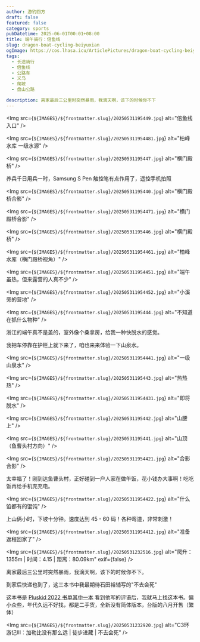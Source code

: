 ```yaml
---
author: 游钓四方
draft: false
featured: false
category: sports
pubDatetime: 2025-06-01T00:01+08:00
title: 端午骑行：倍鱼线
slug: dragon-boat-cycling-beiyuxian
ogImage: https://cos.lhasa.icu/ArticlePictures/dragon-boat-cycling-beiyuxian/f607589155e613b54482831ab4897d0.jpg
tags:
  - 长途骑行
  - 倍鱼线
  - 公路车
  - 义乌
  - 爬坡
  - 盘山公路

description: 离家最后三公里时突然暴雨，我滴天啊，该下的时候你不下
---
```



<Img
  src={`${IMAGES}/${frontmatter.slug}/20250531195449.jpg`}
  alt="倍鱼线 入口"
/>

<Img
  src={`${IMAGES}/${frontmatter.slug}/202505311954481.jpg`}
  alt="柏峰水库 一级水源"
/>

<Img
  src={`${IMAGES}/${frontmatter.slug}/20250531195447.jpg`}
  alt="横门殿桥"
/>

养兵千日用兵一时，Samsung S Pen 触控笔有点作用了，遥控手机拍照

<Img
  src={`${IMAGES}/${frontmatter.slug}/20250531195440.jpg`}
  alt="横门殿桥合影"
/>

<Img
  src={`${IMAGES}/${frontmatter.slug}/202505311954471.jpg`}
  alt="横门殿桥合影"
/>

<Img
  src={`${IMAGES}/${frontmatter.slug}/20250531195446.jpg`}
  alt="横门殿桥"
/>

<Img
  src={`${IMAGES}/${frontmatter.slug}/202505311954461.jpg`}
  alt="柏峰水库（横门殿桥视角）"
/>

<Img
  src={`${IMAGES}/${frontmatter.slug}/202505311954451.jpg`}
  alt="端午虽热，但来露营的人真不少"
/>

<Img
  src={`${IMAGES}/${frontmatter.slug}/202505311954452.jpg`}
  alt="小溪旁的营地"
/>

<Img
  src={`${IMAGES}/${frontmatter.slug}/20250531195444.jpg`}
  alt="不知道在抓什么物种"
/>

浙江的端午真不是盖的，室外像个桑拿房，给我一种快脱水的感觉。

我把车停靠在护栏上就下来了，咱也来来体验一下山泉水。

<Img
  src={`${IMAGES}/${frontmatter.slug}/202505311954441.jpg`}
  alt="一级山泉水"
/>

<Img
  src={`${IMAGES}/${frontmatter.slug}/20250531195443.jpg`}
  alt="热热热"
/>

<Img
  src={`${IMAGES}/${frontmatter.slug}/202505311954431.jpg`}
  alt="即将脱水"
/>

<Img
  src={`${IMAGES}/${frontmatter.slug}/20250531195442.jpg`}
  alt="山腰上"
/>

<Img
  src={`${IMAGES}/${frontmatter.slug}/20250531195441.jpg`}
  alt="山顶（鱼曹头村方向）"
/>

<Img
  src={`${IMAGES}/${frontmatter.slug}/202505311954421.jpg`}
  alt="合影合影"
/>

太幸福了！刚到达鱼曹头村，正好碰到一户人家在做午饭，花小钱办大事啊！吃吃饭再给手机充充电。

<Img
  src={`${IMAGES}/${frontmatter.slug}/202505311954422.jpg`}
  alt="什么馅都有的馄饨"
/>

上山俩小时，下坡十分钟。速度达到 45 - 60 码！各种弯道，非常刺激！ 

<Img
  src={`${IMAGES}/${frontmatter.slug}/202505311954412.jpg`}
  alt="准备返程回家了"
/>

<Img
  src={`${IMAGES}/${frontmatter.slug}/20250531232516.jpg`}
  alt="爬升：1355m | 时间：4.15 | 距离：80.09km"
  exif={false}
/>

离家最后三公里时突然暴雨，我滴天啊，该下的时候你不下。

到家后快递也到了，这三本书中我最期待石田裕辅写的"不去会死"

这本书是 <a href="https://freemind.pluskid.org/books/2022-book-list-winter" target="_blank" rel="noopener noreferrer">Pluskid 2022 书单其中一本</a> 看到他写的评语后，我就马上找这本书。偏小众些，年代久远不好找，都是二手货，全新没有简体版本，台版的八月开售（繁体）

<Img
  src={`${IMAGES}/${frontmatter.slug}/20250531232920.jpg`}
  alt="C3环游记Ⅲ：加勒比没有那么远 | 徒步进藏 | 不去会死"
/>